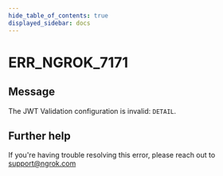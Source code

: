 ```yaml
---
hide_table_of_contents: true
displayed_sidebar: docs
---
```



# ERR_NGROK_7171

## Message

The JWT Validation configuration is invalid: `DETAIL`.

<ErrorDetails error="err_ngrok_7171" />

## Further help

If you're having trouble resolving this error, please reach out to [support@ngrok.com](mailto:support@ngrok.com?subject=Help%20with%20ERR_NGROK_7171)
